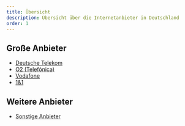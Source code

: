 ```yaml
---
title: Übersicht
description: Übersicht über die Internetanbieter in Deutschland
order: 1
---
```


## Große Anbieter

- [Deutsche Telekom](1-telekom)
- [O2 (Telefónica)](2-o2)
- [Vodafone](3-vodafone)
- [1&1](4-1und1)

## Weitere Anbieter

- [Sonstige Anbieter](sonstige/)
